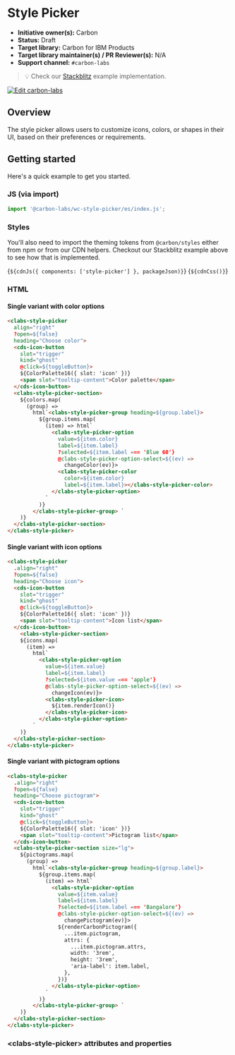 
<Meta of={StylePickerSingleStories} />

# Style Picker

- **Initiative owner(s):** Carbon
- **Status:** Draft
- **Target library:** Carbon for IBM Products
- **Target library maintainer(s) / PR Reviewer(s):** N/A
- **Support channel:** `#carbon-labs`

> 💡 Check our
> [Stackblitz](https://stackblitz.com/github/carbon-design-system/carbon-labs/tree/main/examples/web-components/style-picker)
> example implementation.

[![Edit carbon-labs](https://developer.stackblitz.com/img/open_in_stackblitz.svg)](https://stackblitz.com/github/carbon-design-system/carbon-labs/tree/main/examples/web-components/style-picker)

## Overview

The style picker allows users to customize icons, colors, or shapes in their UI, based on their preferences or requirements.

## Getting started

Here's a quick example to get you started.

### JS (via import)

```javascript
import '@carbon-labs/wc-style-picker/es/index.js';
```

### Styles

You'll also need to import the theming tokens from `@carbon/styles` either from
npm or from our CDN helpers. Checkout our Stackblitz example above to see how
that is implemented.

<Markdown>{`${cdnJs({ components: ['style-picker'] }, packageJson)}`}</Markdown>
<Markdown>{`${cdnCss()}`}</Markdown>

### HTML

#### Single variant with color options

```html
<clabs-style-picker
  align="right"
  ?open=${false}
  heading="Choose color">
  <cds-icon-button
    slot="trigger"
    kind="ghost"
    @click=${toggleButton}>
    ${ColorPalette16({ slot: 'icon' })}
    <span slot="tooltip-content">Color palette</span>
  </cds-icon-button>
  <clabs-style-picker-section>
    ${colors.map(
      (group) =>
        html`<clabs-style-picker-group heading=${group.label}>
          ${group.items.map(
            (item) => html`
              <clabs-style-picker-option
                value=${item.color}
                label=${item.label}
                ?selected=${item.label === 'Blue 60'}
                @clabs-style-picker-option-select=${(ev) =>
                  changeColor(ev)}>
                <clabs-style-picker-color
                  color=${item.color}
                  label=${item.label}></clabs-style-picker-color>
              </clabs-style-picker-option>
            `
          )}
        </clabs-style-picker-group> `
    )}
  </clabs-style-picker-section>
</clabs-style-picker>
```

#### Single variant with icon options

```html
<clabs-style-picker
  .align="right"
  ?open=${false}
  heading="Choose icon">
  <cds-icon-button
    slot="trigger"
    kind="ghost"
    @click=${toggleButton}>
    ${ColorPalette16({ slot: 'icon' })}
    <span slot="tooltip-content">Icon list</span>
  </cds-icon-button>
    <clabs-style-picker-section>
    ${icons.map(
      (item) =>
        html`
          <clabs-style-picker-option
            value=${item.value}
            label=${item.label}
            ?selected=${item.value === 'apple'}
            @clabs-style-picker-option-select=${(ev) =>
              changeIcon(ev)}>
            <clabs-style-picker-icon>
              ${item.renderIcon()}
            </clabs-style-picker-icon>
          </clabs-style-picker-option>
        `
    )}
  </clabs-style-picker-section>
</clabs-style-picker>
```

#### Single variant with pictogram options

```html
<clabs-style-picker
  .align="right"
  ?open=${false}
  heading="Choose pictogram">
  <cds-icon-button
    slot="trigger"
    kind="ghost"
    @click=${toggleButton}>
    ${ColorPalette16({ slot: 'icon' })}
    <span slot="tooltip-content">Pictogram list</span>
  </cds-icon-button>
  <clabs-style-picker-section size="lg">
    ${pictograms.map(
      (group) =>
        html`<clabs-style-picker-group heading=${group.label}>
          ${group.items.map(
            (item) => html`
              <clabs-style-picker-option
                value=${item.value}
                label=${item.label}
                ?selected=${item.label === 'Bangalore'}
                @clabs-style-picker-option-select=${(ev) =>
                  changePictogram(ev)}>
                ${renderCarbonPictogram({
                  ...item.pictogram,
                  attrs: {
                    ...item.pictogram.attrs,
                    width: '3rem',
                    height: '3rem',
                    'aria-label': item.label,
                  },
                })}
              </clabs-style-picker-option>
            `
          )}
        </clabs-style-picker-group> `
    )}
  </clabs-style-picker-section>
</clabs-style-picker>
```

### &lt;clabs-style-picker&gt; attributes and properties

<ArgTypes of="clabs-style-picker" />
